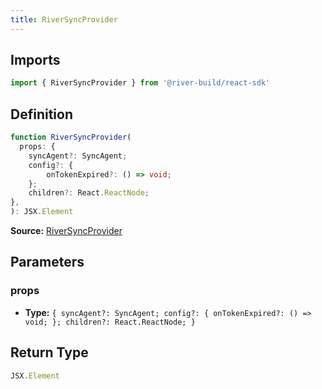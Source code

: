 ```yaml
---
title: RiverSyncProvider
---
```

## Imports

```ts
import { RiverSyncProvider } from '@river-build/react-sdk'
```

## Definition

```ts
function RiverSyncProvider(
  props: {
    syncAgent?: SyncAgent;
    config?: {
        onTokenExpired?: () => void;
    };
    children?: React.ReactNode;
},
): JSX.Element
```

**Source:** [RiverSyncProvider](https://github.com/river-build/river/blob/main/packages/react-sdk/src/RiverSyncProvider.tsx)

## Parameters

### props

- **Type:** `{
    syncAgent?: SyncAgent;
    config?: {
        onTokenExpired?: () => void;
    };
    children?: React.ReactNode;
}`

## Return Type

```ts
JSX.Element
```
